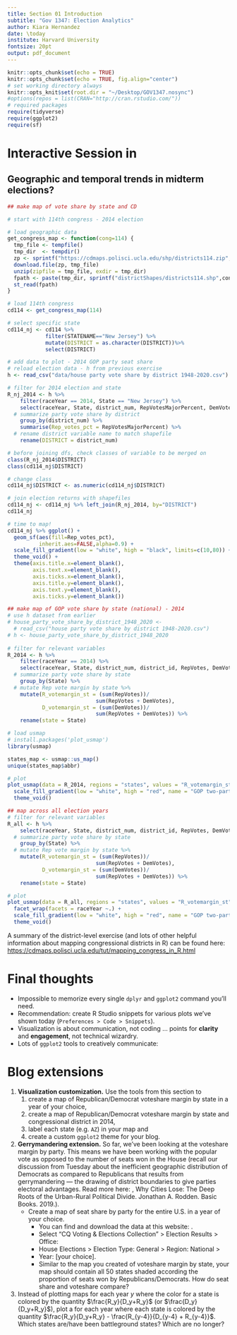 ```yaml
---
title: Section 01 Introduction
subtitle: "Gov 1347: Election Analytics"
author: Kiara Hernandez
date: \today
institute: Harvard University
fontsize: 20pt
output: pdf_document
---
```


```r
knitr::opts_chunk$set(echo = TRUE)
knitr::opts_chunk$set(echo = TRUE, fig.align="center")
# set working directory always
knitr::opts_knit$set(root.dir = "~/Desktop/GOV1347.nosync")
#options(repos = list(CRAN="http://cran.rstudio.com/"))
# required packages 
require(tidyverse)
require(ggplot2)
require(sf)
```

# Interactive Session in \texttt{R Studio}

## Geographic and temporal trends in midterm elections?

```r
## make map of vote share by state and CD

# start with 114th congress - 2014 election

# load geographic data
get_congress_map <- function(cong=114) {
  tmp_file <- tempfile()
  tmp_dir  <- tempdir()
  zp <- sprintf("https://cdmaps.polisci.ucla.edu/shp/districts114.zip",cong)
  download.file(zp, tmp_file)
  unzip(zipfile = tmp_file, exdir = tmp_dir)
  fpath <- paste(tmp_dir, sprintf("districtShapes/districts114.shp",cong), sep = "/")
  st_read(fpath)
}

# load 114th congress
cd114 <- get_congress_map(114)

# select specific state 
cd114_nj <- cd114 %>% 
            filter(STATENAME=="New Jersey") %>%
            mutate(DISTRICT = as.character(DISTRICT))%>%
            select(DISTRICT)
```

```r
# add data to plot - 2014 GOP party seat share
# reload election data - h from previous exercise
h <- read_csv("data/house party vote share by district 1948-2020.csv")

# filter for 2014 election and state
R_nj_2014 <- h %>%
    filter(raceYear == 2014, State == "New Jersey") %>%
    select(raceYear, State, district_num, RepVotesMajorPercent, DemVotesMajorPercent) %>%
  # summarize party vote share by district
    group_by(district_num) %>%
    summarise(Rep_votes_pct = RepVotesMajorPercent) %>%
  # rename district variable name to match shapefile
    rename(DISTRICT = district_num)

# before joining dfs, check classes of variable to be merged on
class(R_nj_2014$DISTRICT)
class(cd114_nj$DISTRICT)

# change class
cd114_nj$DISTRICT <- as.numeric(cd114_nj$DISTRICT)

# join election returns with shapefiles
cd114_nj <- cd114_nj %>% left_join(R_nj_2014, by="DISTRICT")
cd114_nj
```

```r
# time to map!
cd114_nj %>% ggplot() + 
  geom_sf(aes(fill=Rep_votes_pct),
          inherit.aes=FALSE,alpha=0.9) + 
  scale_fill_gradient(low = "white", high = "black", limits=c(10,80)) +
  theme_void() +
  theme(axis.title.x=element_blank(),
        axis.text.x=element_blank(),
        axis.ticks.x=element_blank(),
        axis.title.y=element_blank(),
        axis.text.y=element_blank(),
        axis.ticks.y=element_blank()) 
```

```r
## make map of GOP vote share by state (national) - 2014
# use h dataset from earlier
# house_party_vote_share_by_district_1948_2020 <- 
  # read_csv("house party vote share by district 1948-2020.csv")
# h <- house_party_vote_share_by_district_1948_2020
 
# filter for relevant variables
R_2014 <- h %>%
    filter(raceYear == 2014) %>%
    select(raceYear, State, district_num, district_id, RepVotes, DemVotes) %>%
  # summarize party vote share by state
    group_by(State) %>%
  # mutate Rep vote margin by state %>%
    mutate(R_votemargin_st = (sum(RepVotes))/
                            sum(RepVotes + DemVotes),
           D_votemargin_st = (sum(DemVotes))/
                            sum(RepVotes + DemVotes)) %>%
    rename(state = State)

# load usmap
# install.packages('plot_usmap')
library(usmap)

states_map <- usmap::us_map()
unique(states_map$abbr)

# plot
plot_usmap(data = R_2014, regions = "states", values = "R_votemargin_st") + 
  scale_fill_gradient(low = "white", high = "red", name = "GOP two-party voteshare margin") +
  theme_void()
```

```r
## map across all election years
# filter for relevant variables
R_all <- h %>%
    select(raceYear, State, district_num, district_id, RepVotes, DemVotes) %>%
  # summarize party vote share by state
    group_by(State) %>%
  # mutate Rep vote margin by state %>%
    mutate(R_votemargin_st = (sum(RepVotes))/
                            sum(RepVotes + DemVotes),
           D_votemargin_st = (sum(DemVotes))/
                            sum(RepVotes + DemVotes)) %>%
    rename(state = State)

# plot
plot_usmap(data = R_all, regions = "states", values = "R_votemargin_st") + 
  facet_wrap(facets = raceYear ~.) +
  scale_fill_gradient(low = "white", high = "red", name = "GOP two-party voteshare margin") +
  theme_void()

```

A summary of the district-level exercise (and lots of other helpful information about
mapping congressional districts in R) can be found here:
<https://cdmaps.polisci.ucla.edu/tut/mapping_congress_in_R.html>

# Final thoughts

-   Impossible to memorize every single `dplyr` and `ggplot2` command
    you'll need. 
-   Recommendation: create R Studio snippets for various plots we've
    shown today (`Preferences > Code > Snippets`).
-   Visualization is about communication, not coding ... points
    for **clarity** and **engagement**, not technical
    wizardry.
-   Lots of `ggplot2` tools to creatively communicate:
    \url{exts.ggplot2.tidyverse.org/gallery/}

# Blog extensions

1.  **Visualization customization.** Use the tools from this
    section to 
    1. create a map of Republican/Democrat voteshare margin
    by state in a year of your choice,
    2. create a map of Republican/Democrat voteshare margin by state
         and congressional district in 2014,
    3. label each state (e.g. `AZ`) in your map and
    4. create a custom `ggplot2` theme for your blog.
    
2.  **Gerrymandering extension.** So far, we've been looking at the
    voteshare margin by party. This means we have been working with the
    popular vote as opposed to the number of seats won in the House
    (recall our discussion from Tuesday about the inefficient geographic
    distribution of Democrats as compared to Republicans that results
    from gerrymandering --- the drawing of district boundaries to give
    parties electoral advantages. Read more here:
    \url{https://www.washingtonpost.com/news/wonk/wp/2015/03/01/this-is-the-best-explanation-of-gerrymandering-you-will-ever-see/},
    Why Cities Lose: The Deep Roots of the Urban-Rural Political Divide.
    Jonathan A. Rodden. Basic Books. 2019.).
    * Create a map of seat share by party for the entire U.S. in a year of
    your choice. 
      + You can find and download the data at this website:
      \url{https://guides.library.harvard.edu/hks/campaigns_elections>}. 
      + Select "CQ Voting & Elections Collection" \> Election Results \> Office:
      + House Elections \> Election Type: General \> Region: National \>
      + Year: [your choice]. 
      + Similar to the map you created of voteshare
      margin by state, your map should contain all 50 states shaded
      according the proportion of seats won by Republicans/Democrats. How do
      seat share and voteshare compare?
    
3.  \textbf{Swing state map extension.} Instead of plotting
    \textit{voteshare-margin} maps for each year $y$ where the color for
    a state is colored by the quantity $\frac{R_y}{D_y+R_y}$ (or
    $\frac{D_y}{D_y+R_y}$), plot a \textit{swing map} for each year
    where each state is colored by the quantity
    $\frac{R_y}{D_y+R_y} - \frac{R_{y-4}}{D_{y-4} + R_{y-4}}$. Which
    states are/have been battleground states? Which are no longer?

